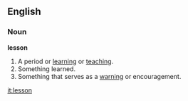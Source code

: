 ==English==

===Noun===
'''lesson'''
# A period or [[learn]]ing or [[teach]]ing.
# Something learned.
# Something that serves as a [[warning]] or encouragement.

[[it:lesson]]